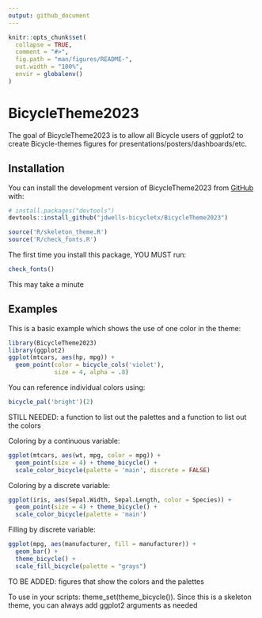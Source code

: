 ```yaml
---
output: github_document
---
```


<!-- README.md is generated from README.Rmd. Please edit that file -->

```r
knitr::opts_chunk$set(
  collapse = TRUE,
  comment = "#>",
  fig.path = "man/figures/README-",
  out.width = "100%",
  envir = globalenv()
)
```

# BicycleTheme2023

<!-- badges: start -->
<!-- badges: end -->

The goal of BicycleTheme2023 is to allow all Bicycle users of ggplot2 to create Bicycle-themes figures for presentations/posters/dashboards/etc.

## Installation

You can install the development version of BicycleTheme2023 from [GitHub](https://github.com/) with:

``` r
# install.packages("devtools")
devtools::install_github("jdwells-bicycletx/BicycleTheme2023")
```
```r
source('R/skeleton_theme.R')
source('R/check_fonts.R')
```

The first time you install this package, YOU MUST run:
```r
check_fonts()
```
This may take a minute

## Examples

This is a basic example which shows the use of one color in the theme:

```r
library(BicycleTheme2023)
library(ggplot2)
ggplot(mtcars, aes(hp, mpg)) +
  geom_point(color = bicycle_cols('violet'),
             size = 4, alpha = .8)
```

You can reference individual colors using:

```r
bicycle_pal('bright')(2)
```

STILL NEEDED: a function to list out the palettes and a function to list out the colors

Coloring by a continuous variable:

```r
ggplot(mtcars, aes(wt, mpg, color = mpg)) +
  geom_point(size = 4) + theme_bicycle() + 
  scale_color_bicycle(palette = 'main', discrete = FALSE)
```

Coloring by a discrete variable:

```r
ggplot(iris, aes(Sepal.Width, Sepal.Length, color = Species)) +
  geom_point(size = 4) + theme_bicycle() +
  scale_color_bicycle(palette = 'main')
```

Filling by discrete variable:

```r
ggplot(mpg, aes(manufacturer, fill = manufacturer)) +
  geom_bar() +
  theme_bicycle() +
  scale_fill_bicycle(palette = "grays")
```

TO BE ADDED: figures that show the colors and the palettes

To use in your scripts: theme_set(theme_bicycle()). Since this is a skeleton theme, you can always add ggplot2 arguments as needed
